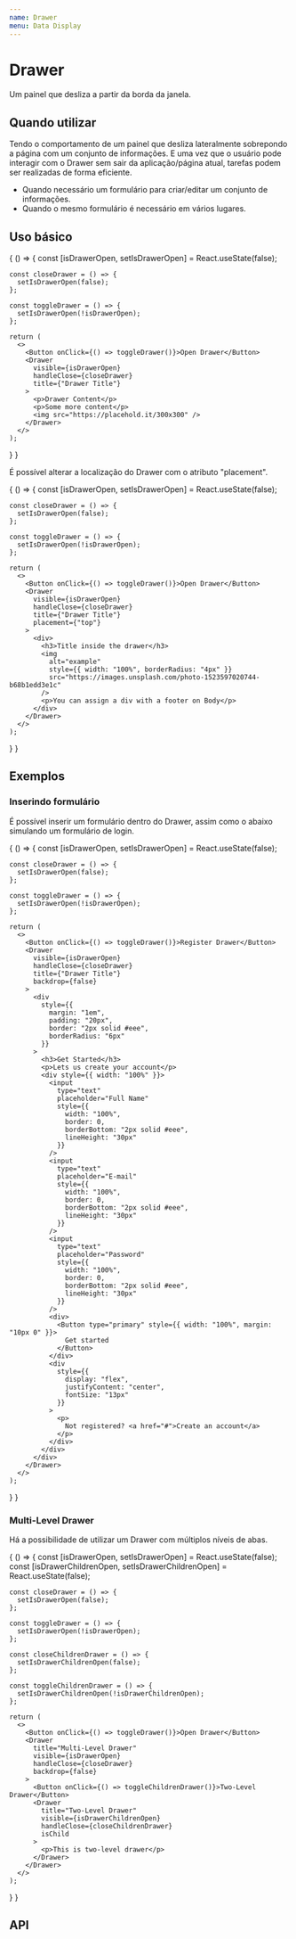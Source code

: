 ```yaml
---
name: Drawer
menu: Data Display
---
```




# Drawer

Um painel que desliza a partir da borda da janela.

## Quando utilizar

Tendo o comportamento de um painel que desliza lateralmente sobrepondo a página com um conjunto de informações. E uma vez que o usuário pode interagir com o Drawer sem sair da aplicação/página atual, tarefas podem ser realizadas de forma eficiente.

- Quando necessário um formulário para criar/editar um conjunto de informações.
- Quando o mesmo formulário é necessário em vários lugares.

## Uso básico

<Playground>
{
  () => {
    const [isDrawerOpen, setIsDrawerOpen] = React.useState(false);

    const closeDrawer = () => {
      setIsDrawerOpen(false);
    };

    const toggleDrawer = () => {
      setIsDrawerOpen(!isDrawerOpen);
    };

    return (
      <>
        <Button onClick={() => toggleDrawer()}>Open Drawer</Button>
        <Drawer
          visible={isDrawerOpen}
          handleClose={closeDrawer}
          title={"Drawer Title"}
        >
          <p>Drawer Content</p>
          <p>Some more content</p>
          <img src="https://placehold.it/300x300" />
        </Drawer>
      </>
    );

} }

</Playground>

É possível alterar a localização do Drawer com o atributo "placement".

<!-- To do: change to radio button -->

<Playground>
{
  () => {
    const [isDrawerOpen, setIsDrawerOpen] = React.useState(false);

    const closeDrawer = () => {
      setIsDrawerOpen(false);
    };

    const toggleDrawer = () => {
      setIsDrawerOpen(!isDrawerOpen);
    };

    return (
      <>
        <Button onClick={() => toggleDrawer()}>Open Drawer</Button>
        <Drawer
          visible={isDrawerOpen}
          handleClose={closeDrawer}
          title={"Drawer Title"}
          placement={"top"}
        >
          <div>
            <h3>Title inside the drawer</h3>
            <img
              alt="example"
              style={{ width: "100%", borderRadius: "4px" }}
              src="https://images.unsplash.com/photo-1523597020744-b68b1edd3e1c"
            />
            <p>You can assign a div with a footer on Body</p>
          </div>
        </Drawer>
      </>
    );

} }

</Playground>

## Exemplos

### Inserindo formulário

É possível inserir um formulário dentro do Drawer, assim como o abaixo simulando um formulário de login.

<Playground>
{
  () => {
    const [isDrawerOpen, setIsDrawerOpen] = React.useState(false);

    const closeDrawer = () => {
      setIsDrawerOpen(false);
    };

    const toggleDrawer = () => {
      setIsDrawerOpen(!isDrawerOpen);
    };

    return (
      <>
        <Button onClick={() => toggleDrawer()}>Register Drawer</Button>
        <Drawer
          visible={isDrawerOpen}
          handleClose={closeDrawer}
          title={"Drawer Title"}
          backdrop={false}
        >
          <div
            style={{
              margin: "1em",
              padding: "20px",
              border: "2px solid #eee",
              borderRadius: "6px"
            }}
          >
            <h3>Get Started</h3>
            <p>Lets us create your account</p>
            <div style={{ width: "100%" }}>
              <input
                type="text"
                placeholder="Full Name"
                style={{
                  width: "100%",
                  border: 0,
                  borderBottom: "2px solid #eee",
                  lineHeight: "30px"
                }}
              />
              <input
                type="text"
                placeholder="E-mail"
                style={{
                  width: "100%",
                  border: 0,
                  borderBottom: "2px solid #eee",
                  lineHeight: "30px"
                }}
              />
              <input
                type="text"
                placeholder="Password"
                style={{
                  width: "100%",
                  border: 0,
                  borderBottom: "2px solid #eee",
                  lineHeight: "30px"
                }}
              />
              <div>
                <Button type="primary" style={{ width: "100%", margin: "10px 0" }}>
                  Get started
                </Button>
              </div>
              <div
                style={{
                  display: "flex",
                  justifyContent: "center",
                  fontSize: "13px"
                }}
              >
                <p>
                  Not registered? <a href="#">Create an account</a>
                </p>
              </div>
            </div>
          </div>
        </Drawer>
      </>
    );

} }

</Playground>

### Multi-Level Drawer

Há a possibilidade de utilizar um Drawer com múltiplos níveis de abas.

<Playground>
{
  () => {
    const [isDrawerOpen, setIsDrawerOpen] = React.useState(false);
    const [isDrawerChildrenOpen, setIsDrawerChildrenOpen] = React.useState(false);

    const closeDrawer = () => {
      setIsDrawerOpen(false);
    };

    const toggleDrawer = () => {
      setIsDrawerOpen(!isDrawerOpen);
    };

    const closeChildrenDrawer = () => {
      setIsDrawerChildrenOpen(false);
    };

    const toggleChildrenDrawer = () => {
      setIsDrawerChildrenOpen(!isDrawerChildrenOpen);
    };

    return (
      <>
        <Button onClick={() => toggleDrawer()}>Open Drawer</Button>
        <Drawer
          title="Multi-Level Drawer"
          visible={isDrawerOpen}
          handleClose={closeDrawer}
          backdrop={false}
        >
          <Button onClick={() => toggleChildrenDrawer()}>Two-Level Drawer</Button>
          <Drawer
            title="Two-Level Drawer"
            visible={isDrawerChildrenOpen}
            handleClose={closeChildrenDrawer}
            isChild
          >
            <p>This is two-level drawer</p>
          </Drawer>
        </Drawer>
      </>
    );

} }

</Playground>

## API

<Props of={Drawer} />
